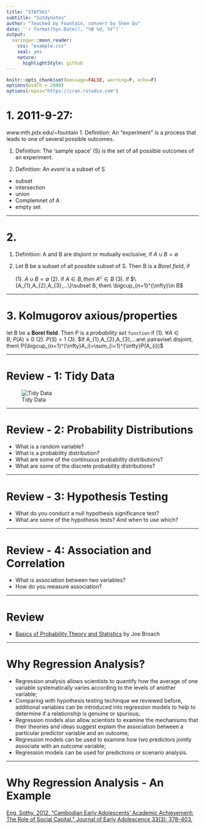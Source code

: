 ```yaml
---
title: "STAT561"
subtitle: "Sutdynotes"
author: "Teached by Fountain, convert by Shen Qu"
date: '`r format(Sys.Date(), "%B %d, %Y")`'
output:
  xaringan::moon_reader:
    css: "example.css"
    seal: yes
    nature:
      highlightStyle: github
---
```


```r
knitr::opts_chunk$set(message=FALSE, warning=F, echo=F)
options(width = 2000)
options(repos="https://cran.rstudio.com")
```

# 1. 2011-9-27:
www.mth.pdx.edu/~fountain
1. Definition: An "experiment" is a process that leads to one of several possible outcomes.
    
1. Definition: The 'sample space' (S) is the set of all possible outcomes of an experiment.

1. Definition: An *event* is a subset of S

- subset
- intersection
- union
- Complemnet of A
- empty set

---

# 2. 

1. Definition: A and B are disjiont or mutually exclusive, if $A\cup B=\emptyset$

1. Let B be a subset of all possible subset of S. Then B is a *Borel field*, if

   (1). $A\cup B=\emptyset$
   (2). if $A\in B, then\ A^c\in B$
   (3). if $\{A_{1},A_{2},A_{3},...\}\subset B, then\ \bigcup_{n=1}^{\infty}\in B$

---

# 3. Kolmugorov axious/properties

let B be a **Borel field**. Then P is a _probability set_ `function` if
   (1). $\forall A\in B,\ P(A)\ge0$
   (2). $P(S)=1$
   (3). $If A_{1},A_{2},A_{3},...are\ pairavise\ disjoint, then\ P(\bigcup_{n=1}^{\infty}A_i)=\sum_{i=1}^{\infty}P(A_{i})$

---

# Review - 1: Tidy Data

![Tidy Data](http://r4ds.had.co.nz/images/tidy-1.png)

---

# Review - 2: Probability Distributions
- What is a random variable?
- What is a probability distribution?
- What are some of the continuous probability distributions?
- What are some of the discrete probability distributions?

---

# Review - 3: Hypothesis Testing
- What do you conduct a null hypothesis significance test?
- What are some of the hypothesis tests? And when to use which?

---

# Review - 4: Association and Correlation
- What is association between two variables?
- How do you measure association?

---

# Review

- [Basics of Probability Theory and Statistics](https://docs.google.com/document/d/1RqDnWoiCkM-zOUY9i79Rmkg8MvZOek6zcTzHckDP9YU/edit) by Joe Broach

---

# Why Regression Analysis?

- Regression analysis allows scientists to quantify how the average of one variable systematically varies according to the levels of another variable;
- Comparing with hypothesis testing techinque we reviewed before, additional variables can be introduced into regression models to help to determine if a relationship is genuine or spurious;
- Regression models also allow scientists to examine the mechanisms that their theories and ideas suggest explain the association between a particular predictor variable and an outcome;
- Regression models can be used to examine how two predictors jointly associate with an outcome variable;
- Regression models can be used for predictions or scenario analysis.

---

# Why Regression Analysis - An Example

[Eng, Sothy. 2012. “Cambodian Early Adolescents’ Academic Achievement: The Role of Social Capital.” Journal of Early Adolescence 33(3): 378–403.](http://journals.sagepub.com/doi/pdf/10.1177/0272431612441069)
